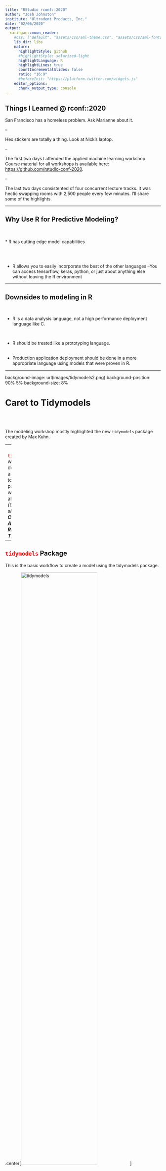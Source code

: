 ---
title: "RStudio rconf::2020"
author: "Josh Johnston"
institute: "Ultradent Products, Inc."
date: "02/06/2020"
output:
  xaringan::moon_reader:
    #css: ["default", "assets/css/aml-theme.css", "assets/css/aml-fonts.css"]
    lib_dir: libs
    nature:
      highlightStyle: github
      #highlightStyle: solarized-light
      highlightLanguage: R
      highlightLines: true
      countIncrementalSlides: false
      ratio: "16:9"
      #beforeInit: "https://platform.twitter.com/widgets.js"
    editor_options: 
      chunk_output_type: console
---

## Things I Learned @ rconf::2020

San Francisco has a homeless problem.  Ask Marianne about it.  

--

Hex stickers are totally a thing.  Look at Nick's laptop.  

--

The first two days I attended the applied machine learning workshop.  Course material for all workshops is available here:
<https://github.com/rstudio-conf-2020>.

--

The last two days consistented of four concurrent lecture tracks.  It was hectic swapping rooms with 2,500 people every few minutes.  I'll share some of the highlights.    

---

## Why Use R for Predictive Modeling?

<br>
<br>
* R has cutting edge model capabilities

<br>
<br>

* R allows you to easily incorporate the best of the other languages
--You can access tensorflow, keras, python, or just about anything else without leaving the R environment

---

## Downsides to modeling in R

<br>

- R is a data analysis language, not a high performance deployment language like C.  

<br>

- R should be treated like a prototyping language.  
<br>

- Production application deployment should be done in a more appropriate language using models that were proven in R. 

---

background-image: url(images/tidymodels2.png)
background-position: 90% 5%
background-size: 8%

# Caret to Tidymodels

<br>
<br>

The modeling workshop mostly highlighted the new `tidymodels` package created by Max Kuhn.  

--
<br>

<font color="red">`tidymodels`</font> was developed as a successor to the <font color="red">`caret`</font> package which Max also wrote
<br>
*(Caret is short for **C**lassification **A**nd **RE**gression **T**raining)*



---



## <font color="red">`tidymodels`</font> Package

This is the basic workflow to create a model using the tidymodels package.  

.center[<img src="images/tidymodels.png" alt="tidymodels" width="70%">]



---

## Predictive Modeling Process:

1. Estimating model parameters (What predictors to select?)

2. Determine tuning parameters (# of trees, # of folds, etc.)

3. Model selection and model comparison (lm, MARS, randomForest)

4. Evaluating model performance (RSME, runtime)

<b>Predictive modeling should be considered a marathon, not a short sprint. </b>

---

## How do we "spend" data? 

The recommended practice for introducing data to a model is splitting


- <b>Training Set</b>: Used to estimate model parameters

- <b>Test Set</b>: Used to get an independent assessment of model efficacy.  Should not be used during model training.

.center[<img src="images/resample.png" alt="tidymodels" width="50%">]


---

## Ways to Split Data:

- Random Sampling

- Stratified Sampling

- Date Based Sampling

- Sample from predictor distributions

---

## Ames Iowa Housing Data

The <font color="red">`AmesHousing`</font> package will be used to demonstrate features of the tidymodels package.  

The <font color="red">`initial_split`</font> function can be used to break data into training and test sets.  

```{r split_pre, echo= FALSE, message=FALSE, warning=FALSE}

library(tidymodels)
library(AmesHousing)
library(tune)
ames <- make_ames()
```

```{r split, echo= TRUE, message=FALSE, warning=FALSE}

nrow(ames)

(data_split <- initial_split(ames))  #<<

ames_train <- training(data_split)
ames_test <- testing(data_split)
                  
nrow(ames_train)/nrow(ames)
#nrow(ames_test)/nrow(ames)

```

---

## Linear Regression Model in R

Who has run a linear regression in R?  How did you do it?

--

```{r split2, echo= TRUE, message=FALSE, warning=FALSE}

simple_lm <- lm(Sale_Price ~ Longitude + Latitude, data = ames_train) #<<
summary(simple_lm)

```


---

## Model Function Differences

`lm()` is not the only way to perform a linear regression in R

- <font color="red">`glmnet`</font> is used for regularized regression

- <font color="red">`stan`</font> is used for Bayesian regression

- <font color="red">`keras`</font> is for regression using tensorflow

- <font color="red">`spark`</font> is often used for large data sets

Each function has it's own syntax that is difficult to remember which makes it difficult to do quick comparisons between models.  


---

background-image: url(images/parsnip.png)
background-position: 90% 5%
background-size: 8%

## Parsnip to the Rescure

<font color="red">`parsnip`</font> put a wrapper around all the modeling functions to standarize the syntax

<br>
<br>

To specify a model with parsnip:

- Pick a `model`
<br>
<br>
- Set the `engine`
<br>
<br>
- Set the `mode`

---

## Pick a Model

Models that work with parsnip can be found here:
<https://tidymodels.github.io/parsnip/articles/articles/Models.html> 

```{r parsnip}
lm_spec <- linear_reg() %>%               # Pick a model  
           set_engine(engine = "lm") %>%  # set engine
           set_mode(mode = "regression")  # set mode

# Train the model by using the fit function
(lm_fit <- fit(lm_spec, log10(Sale_Price) ~ Longitude + Latitude, data = ames_train))

```

---

## Prediction

Typically you should not jump to predicting your test set at this point.  You should use resampling methods (e.g. cross-validation) to evaluate the model.  But for now we will jump to prediction to show how the code works.


```{r predict}

price_pred <- predict(lm_fit, new_data = ames_test)  #<<
price_pred %>% slice(1:5)


```

---

## Prediction Cont.


```{r predict2}

price_pred <- price_pred %>% 
                bind_cols(ames_test) %>% 
                mutate(log_price = log10(Sale_Price)) %>% 
                dplyr::select(.pred, log_price) 
price_pred %>% slice(1:5)                

rmse(price_pred, truth = log_price, estimate = .pred)  #<<

```

---

## Classification Models

A classification tree searches through each preidctor to find a value for each variable the best splits the data into two groups.  

These are nice as they allow the use of both continuous and categorical data to fit the model.  

<br>
<br>
.center[<img src="images/classification.png" alt="tidymodels" width="75%">]

---

## Classification Models

```{r randomf, echo= TRUE, message=FALSE, warning=FALSE}

library(randomForest)
{{ (rf_fit=randomForest(mpg ~ ., data=mtcars)) }}

```

---

## # of Trees

```{r randomf2, echo= TRUE, message=FALSE, warning=FALSE}

# Plot of MSE vs # of trees used to fit the model.  
plot(randomForest(mpg ~ ., mtcars, keep.forest=FALSE, ntree=100), log="y")  #<<

```

---

## Variable Importance Plot

```{r randomf3, echo= TRUE, message=FALSE, warning=FALSE}

library(vip)
vip(rf_fit)

```

---

## Other Topics Covered in Max's Workshop:

.pull-left[
- Interactions
- Zero Variance Factors
- Principle Component Analysis
- Resampling - splitting methods for training / test data sets
- V-Folds Cross Validation
- K- Nearest Neighbors
- Tuning parameters
- Recipes
]

.pull-right[
- Overfitting
- Grid Search
- Glmnet Models
- Parallel Processing
- MARS - Multivariate Adaptive Regression Splines
- Hinge Functions
- Boosting

]

---


class: inverse, middle, center

# Conference Lecture Topics


---

## Package Development

Several lectures discuss packages that were created to solve specific user issues.  My take away was that I need to learn how to create a package so that I can relate to the problems and solutions discussed.  

Hadley frequently says if you have to copy and paste more than twice, you should write a function.  A package is a great way to store all the functions that you frequently use in your job.  


Rmarkdown, Git, and Roxygen2 make creating a package fairly easy.  Hadley wrote a book that details how to use packages in R: <http://r-pkgs.had.co.nz>.



---

background-image: url(images/shiny.png)
background-position: 90% 5%
background-size: 8%


## Shiny App

<br>

Shiny is an R package that allows you to create interactive web applications.  These could be great applications for business unit metrics.  

<br>

There are lots of free resources on the web with Shiny tutorials.  
<https://bookdown.org/hadrien/how_to_build_a_shiny_app_from_scratch/>

**DEMO:** My Shiny app for NaF trends by batch code.


---

background-image: url(images/rstudio_git.png)
background-position: 90% 5%
background-size: 16%



## Git / Github

<br>
<br>

As you get serious about coding, you need to setup a github repository for storing, versioning, and sharing code.  Rstudio has some neat Github integration that makes it easy to store your projects and files in the cloud and access them anywhere.  



---

background-image: url(images/rmarkdown.png)
background-position: 90% 5%
background-size: 8%


## Rmarkdown 

<br>
<br>

Rmarkdown has many more capabilities that I realized.  **I created this slide deck in Rmarkdown.**
<br>
<br>

Marianne attended the Rmarkdown workshop, so I'll let her elaborate on some neat features of Markdown.  


---

background-image: url(images/sql.png)
background-position: 75% 80%
background-size: 28%


## SQLDF

Ian Cook gave a great talk about switching between dplyr and sql.  While there are many functions that take SQL code and put it into R, there are not many options for execting SQL commands on R objects.  

<br>

sqldf() transparently sets up a database, imports the data frames into that database, performs the SQL statement, then returns the result as a data frame to R.

---

## Computer System Validation

<br>

Ellis Hughes gave an intresting lecture on how he uses R to automate his computer system validations using rmarkdown, testthat, and roxygen2.  

<br>
<br>

Link to slides:
<https://thebioengineer.github.io/validation/>


---

## Using R to Create Reproducible Engineering Test Reports

<br>

Ana Santos presented on how she uses Rmarkdown to create process validation IOQ and PQ reports at Biosense Webster.

<br>

She didn't share the slides from this presentation though.  

---

## livecode

<br>

Colin Rundel presented on how to broadcast live coding sessions.  

<br>

Link to slides:
<http://rundel.github.io/Presentations/RStudioConf2020/RStudioConf2020.html#1>


---

background-image: url(images/cheat.png)
background-position: 50% 80%
background-size: 45%

##Cheat Sheets

RStudio has some helpful cheat sheets in case you struggle with function syntax.  


---

background-image: url(images/debug.png)
background-position: 50% 50%
background-size: contain

---

background-image: url(images/brood.png)
background-position: 50% 50%
background-size: contain

---

background-image: url(images/turnoff.png)
background-position: 50% 50%
background-size: contain

---

background-image: url(images/reprex.png)
background-position: 50% 50%
background-size: contain

---

background-image: url(images/reprex2.png)
background-position: 50% 50%
background-size: contain

---

background-image: url(images/needle.png)
background-position: 50% 50%
background-size: contain

---
background-image: url(images/reprex3.png)
background-position: 50% 50%
background-size: contain

---

class: inverse, middle, center

## The End!

<p><img src="images/hexes.png" alt="Example" width="22%", align = "left"></p>

<p><img src="images/lobby.png" alt="Example" width="35%", align = "right"></p>

<p><img src="images/ballroom.png" alt="Example" width="38%", align = "bottom"></p>


